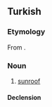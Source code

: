 ==Turkish==

===Etymology===
From {{bor|tr|de|Schiebedach|t=sliding roof; sunroof}}.

===Noun===
{{tr-noun|şibidağı|lar}}

# {{lb|tr|automotive}} [[sunroof]]

====Declension====
{{tr-noun-c|a|t|stem=şibidağ}}